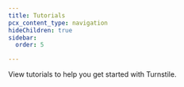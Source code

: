 ```yaml
---
title: Tutorials
pcx_content_type: navigation
hideChildren: true
sidebar:
  order: 5

---
```



View <GlossaryTooltip term="tutorial">tutorials</GlossaryTooltip> to help you get started with Turnstile.

<ListTutorials />
